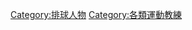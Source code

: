 {{Commonscat|Volleyball coaches}}

[[Category:排球人物|Category:排球人物]]
[[Category:各類運動教練|Category:各類運動教練]]